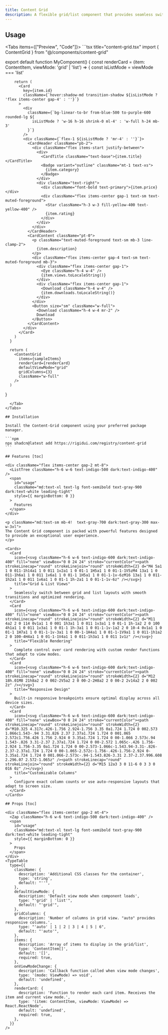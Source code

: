 ```yaml
---
title: Content Grid
description: A flexible grid/list component that provides seamless switching between grid and list layouts with customizable card rendering.
---
```



## Usage

<Tabs items={["Preview", "Code"]}>
  <Tab value="Preview">
    <ContentGridPreview />
  </Tab>
  <Tab value="Code">
    ```tsx title="content-grid.tsx"
import { ContentGrid } from "@/components/content-grid"

export default function MyComponent() {
      const renderCard = (item: ContentItem, viewMode: 'grid' | 'list') => {
        const isListMode = viewMode === 'list'

        return (
          <Card
            key={item.id}
            className={`hover:shadow-md transition-shadow ${isListMode ? 'flex items-center gap-4' : ''}`}
          >
            <div
              className={`bg-linear-to-br from-blue-500 to-purple-600 rounded-lg ${
                isListMode ? 'w-16 h-16 shrink-0 ml-4' : 'w-full h-24 mb-3'
              }`}
            />
            <div className={`flex-1 ${isListMode ? 'mr-4' : ''}`}>
              <CardHeader className="pb-2">
                <div className="flex items-start justify-between">
                  <div>
                    <CardTitle className="text-base">{item.title}</CardTitle>
                    <Badge variant="outline" className="mt-1 text-xs">
                      {item.category}
                    </Badge>
                  </div>
                  <div className="text-right">
                    <div className="font-bold text-primary">{item.price}</div>
                    <div className="flex items-center gap-1 text-sm text-muted-foreground">
                      <Star className="h-3 w-3 fill-yellow-400 text-yellow-400" />
                      {item.rating}
                    </div>
                  </div>
                </div>
              </CardHeader>
              <CardContent className="pt-0">
                <p className="text-muted-foreground text-sm mb-3 line-clamp-2">
                  {item.description}
                </p>
                <div className="flex items-center gap-4 text-sm text-muted-foreground mb-3">
                  <div className="flex items-center gap-1">
                    <Eye className="h-4 w-4" />
                    {item.views.toLocaleString()}
                  </div>
                  <div className="flex items-center gap-1">
                    <Download className="h-4 w-4" />
                    {item.downloads.toLocaleString()}
                  </div>
                </div>
                <Button size="sm" className="w-full">
                  <Download className="h-4 w-4 mr-2" />
                  Download
                </Button>
              </CardContent>
            </div>
          </Card>
        )
      }

      return (
        <ContentGrid
          items={sampleItems}
          renderCard={renderCard}
          defaultViewMode="grid"
          gridColumns={3}
          className="w-full"
        />
      )

}

````
  </Tab>
</Tabs>

## Installation

Install the Content-Grid component using your preferred package manager.

```npm
npx shadcn@latest add https://rigidui.com/registry/content-grid
```

## Features [toc]

<div className="flex items-center gap-2 mt-8">
  <ListTree className="h-6 w-6 text-indigo-500 dark:text-indigo-400" />
  <span
    id="usage"
    className="md:text-xl text-lg font-semibold text-gray-900 dark:text-white leading-tight"
    style={{ marginBottom: 0 }}
  >
    Features
  </span>
</div>

<p className="md:text-sm mb-4!  text-gray-700 dark:text-gray-300 max-w-3xl">
The Content Grid component is packed with powerful features designed to provide an exceptional user experience.
</p>

<Cards>
  <Card
    icon={<svg className="h-6 w-6 text-indigo-600 dark:text-indigo-400" fill="none" viewBox="0 0 24 24" stroke="currentColor"><path strokeLinecap="round" strokeLinejoin="round" strokeWidth={2} d="M4 5a1 1 0 011-1h14a1 1 0 011 1v2a1 1 0 01-1 1H5a1 1 0 01-1-1V5zM4 13a1 1 0 011-1h6a1 1 0 011 1v6a1 1 0 01-1 1H5a1 1 0 01-1-1v-6zM16 13a1 1 0 011-1h2a1 1 0 011 1v6a1 1 0 01-1 1h-2a1 1 0 01-1-1v-6z" /></svg>}
    title="Grid & List Views"
  >
    Seamlessly switch between grid and list layouts with smooth transitions and optimized rendering.
  </Card>
  <Card
    icon={<svg className="h-6 w-6 text-indigo-600 dark:text-indigo-400" fill="none" viewBox="0 0 24 24" stroke="currentColor"><path strokeLinecap="round" strokeLinejoin="round" strokeWidth={2} d="M11 4a2 2 0 114 0v1a1 1 0 001 1h3a1 1 0 011 1v3a1 1 0 01-1 1h-1a2 2 0 100 4h1a1 1 0 011 1v3a1 1 0 01-1 1h-3a1 1 0 01-1-1v-1a2 2 0 10-4 0v1a1 1 0 01-1 1H7a1 1 0 01-1-1v-3a1 1 0 00-1-1H4a1 1 0 01-1-1V9a1 1 0 011-1h1a2 2 0 100-4H4a1 1 0 01-1-1V4a1 1 0 011-1h3a1 1 0 011 1v1z" /></svg>}
    title="Flexible Rendering"
  >
    Complete control over card rendering with custom render functions that adapt to view modes.
  </Card>
  <Card
    icon={<svg className="h-6 w-6 text-indigo-600 dark:text-indigo-400" fill="none" viewBox="0 0 24 24" stroke="currentColor"><path strokeLinecap="round" strokeLinejoin="round" strokeWidth={2} d="M12 18h.01M8 21h8a2 2 0 002-2V5a2 2 0 00-2-2H8a2 2 0 00-2 2v14a2 2 0 002 2z" /></svg>}
    title="Responsive Design"
  >
    Built-in responsive breakpoints ensure optimal display across all device sizes.
  </Card>
  <Card
    icon={<svg className="h-6 w-6 text-indigo-600 dark:text-indigo-400" fill="none" viewBox="0 0 24 24" stroke="currentColor"><path strokeLinecap="round" strokeLinejoin="round" strokeWidth={2} d="M10.325 4.317c.426-1.756 2.924-1.756 3.35 0a1.724 1.724 0 002.573 1.066c1.543-.94 3.31.826 2.37 2.37a1.724 1.724 0 001.065 2.572c1.756.426 1.756 2.924 0 3.35a1.724 1.724 0 00-1.066 2.573c.94 1.543-.826 3.31-2.37 2.37a1.724 1.724 0 00-2.572 1.065c-.426 1.756-2.924 1.756-3.35 0a1.724 1.724 0 00-2.573-1.066c-1.543.94-3.31-.826-2.37-2.37a1.724 1.724 0 00-1.065-2.572c-1.756-.426-1.756-2.924 0-3.35a1.724 1.724 0 001.066-2.573c-.94-1.543.826-3.31 2.37-2.37.996.608 2.296.07 2.572-1.065z" /><path strokeLinecap="round" strokeLinejoin="round" strokeWidth={2} d="M15 12a3 3 0 11-6 0 3 3 0 016 0z" /></svg>}
    title="Customizable Columns"
  >
    Configure exact column counts or use auto-responsive layouts that adapt to screen size.
  </Card>
</Cards>

## Props [toc]

<div className="flex items-center gap-2 mt-4">
  <Zap className="h-6 w-6 text-indigo-500 dark:text-indigo-400" />
  <span
    id="usage"
    className="md:text-xl text-lg font-semibold text-gray-900 dark:text-white leading-tight"
    style={{ marginBottom: 0 }}
  >
    Props
  </span>
</div>
<TypeTable
  type={{
    className: {
      description: 'Additional CSS classes for the container',
      type: 'string',
      default: "''",
    },
    defaultViewMode: {
      description: 'Default view mode when component loads',
      type: "'grid' | 'list'",
      default: "'grid'",
    },
    gridColumns: {
      description: 'Number of columns in grid view. "auto" provides responsive columns.',
      type: "'auto' | 1 | 2 | 3 | 4 | 5 | 6",
      default: "'auto'",
    },
    items: {
      description: 'Array of items to display in the grid/list',
      type: 'ContentItem[]',
      default: '[]',
      required: true,
    },
    onViewModeChange: {
      description: 'Callback function called when view mode changes',
      type: '(mode: ViewMode) => void',
      default: 'undefined',
    },
    renderCard: {
      description: 'Function to render each card item. Receives the item and current view mode.',
      type: '(item: ContentItem, viewMode: ViewMode) => React.ReactNode',
      default: 'undefined',
      required: true,
    },
  }}
/>
